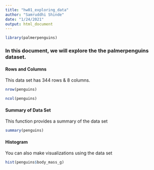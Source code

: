 ```yaml
---
title: "hw01_exploring_data"
author: "Samruddhi Shinde"
date: "1/24/2021"
output: html_document
---
```


```r
library(palmerpenguins)
```

### In this document, we will explore the the palmerpenguins dataset.

#### Rows and Columns

This data set has 344 rows & 8 columns.

```r
nrow(penguins)
```
```r
ncol(penguins)
```

#### Summary of Data Set

This function provides a summary of the data set
```r
summary(penguins)
```

#### Histogram

You can also make visualizations using the data set
```r
hist(penguins$body_mass_g)
```

